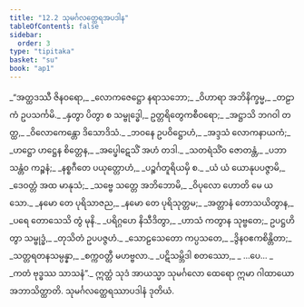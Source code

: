 ```yaml
---
title: "12.2 သုမင်္ဂလတ္ထေရအပဒါန"
tableOfContents: false
sidebar:
  order: 3
type: "tipitaka"
basket: "su"
book: "ap1"
---
```



<DynamicBreadcrumb />

<Division number="11" book="ap1">

<Paragraph number="1953" type="verses" book="ap1">
_“အတ္ထဒဿီ ဇိနဝရော,_  
_လောကဇေဋ္ဌော နရာသဘော;_  
_ဝိဟာရာ အဘိနိက္ခမ္မ,_  
_တဠာကံ ဥပသင်္ကမိ._  

</Paragraph>

</Division>
<Division number="12" book="ap1">

<Paragraph number="1954" type="verses" book="ap1">
_နှတွာ ပိတွာ စ သမ္ဗုဒ္ဓေါ,_  
ဥတ္တရိတွေကစီဝရော;_  
_အဋ္ဌာသိ ဘဂဝါ တတ္ထ,_  
_ဝိလောကေန္တော ဒိသောဒိသံ._  

</Paragraph>

</Division>
<Division number="13" book="ap1">

<Paragraph number="1955" type="verses" book="ap1">
_ဘဝနေ ဥပဝိဋ္ဌောဟံ,_  
_အဒ္ဒသံ လောကနာယကံ;_  
_ဟဋ္ဌော ဟဋ္ဌေန စိတ္တေန,_  
_အပ္ဖေါဋေသိံ အဟံ တဒါ._  

</Paragraph>

</Division>
<Division number="14" book="ap1">

<Paragraph number="1956" type="verses" book="ap1">
_သတရံသိံဝ ဇောတန္တံ,_  
_ပဘာသန္တံဝ ကဉ္စနံ;_  
_နစ္စဂီတေ ပယုတ္တောဟံ,_  
_ပဉ္စင်္ဂတူရိယမှိ စ._  

</Paragraph>

</Division>
<Division number="15" book="ap1">

<Paragraph number="1957" type="verses" book="ap1">
_ယံ ယံ ယောနုပပဇ္ဇာမိ,_  
_ဒေဝတ္တံ အထ မာနုသံ;_  
_သဗ္ဗေ သတ္တေ အဘိဘောမိ,_  
_ဝိပုလော ဟောတိ မေ ယသော._  

</Paragraph>

</Division>
<Division number="16" book="ap1">

<Paragraph number="1958" type="verses" book="ap1">
_နမော တေ ပုရိသာဇည,_  
_နမော တေ ပုရိသုတ္တမ;_  
_အတ္တာနံ တောသယိတွာန,_  
_ပရေ တောသေသိ တွံ မုနိ._  

</Paragraph>

</Division>
<Division number="17" book="ap1">

<Paragraph number="1959" type="verses" book="ap1">
_ပရိဂ္ဂဟေ နိသီဒိတွာ,_  
_ဟာသံ ကတွာန သုဗ္ဗတေ;_  
ဥပဋ္ဌဟိတွာ သမ္ဗုဒ္ဓံ,_  
_တုသိတံ ဥပပဇ္ဇဟံ._  

</Paragraph>

</Division>
<Division number="18" book="ap1">

<Paragraph number="1960" type="verses" book="ap1">
_သောဠသေတော ကပ္ပသတေ,_  
_ဒွိနဝဧကစိန္တိတာ;_  
_သတ္တရတနသမ္ပန္နာ,_  
_စက္ကဝတ္တီ မဟဗ္ဗလာ._  

</Paragraph>

</Division>
<Division number="19" book="ap1">

<Paragraph number="1961" type="verses" book="ap1">
_ပဋိသမ္ဘိဒါ စတဿော,_  
_ …ပေ… _  
_ကတံ ဗုဒ္ဓဿ သာသနံ”._  

</Paragraph>

<Paragraph number="1962" book="ap1">
ဣတ္ထံ သုဒံ အာယသ္မာ သုမင်္ဂလော ထေရော ဣမာ ဂါထာယော အဘာသိတ္ထာတိ.

</Paragraph>
</Division>

<Paragraph number="1963" type="center" book="ap1">
သုမင်္ဂလတ္ထေရဿာပဒါနံ ဒုတိယံ.
</Paragraph>